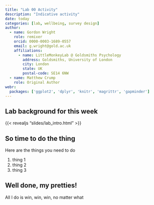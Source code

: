 ```yaml
---
title: "Lab 00 Activity"
description: "Indicative activity"
date: today
categories: [lab, wellbeing, survey design]
author:
  - name: Gordon Wright
    role: remixer
    orcid: 0000-0003-1689-0557
    email: g.wright@gold.ac.uk
    affiliations:
      - name: LittleMonkeyLab @ Goldsmiths Psychology
        address: Goldsmiths, University of London
        city: London
        state: UK
        postal-code: SE14 6NW
  - name: Matthew Crump
    role: Original Author
webr:
  packages: ['ggplot2', 'dplyr', 'knitr', 'magrittr', 'gapminder']
---
```


## Lab background for this week

{{< revealjs "slides/lab_intro.html" >}}

## So time to do the thing

Here are the things you need to do

1.  thing 1
2.  thing 2
3.  thing 3

## Well done, my pretties!

All I do is win, win, win, no matter what
